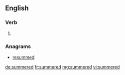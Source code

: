 ==English==

===Verb===
{{head|en}}

# {{en-past of|summer}}

===Anagrams===
* [[resummed#English|resummed]]

[[de:summered]]
[[fr:summered]]
[[mg:summered]]
[[vi:summered]]